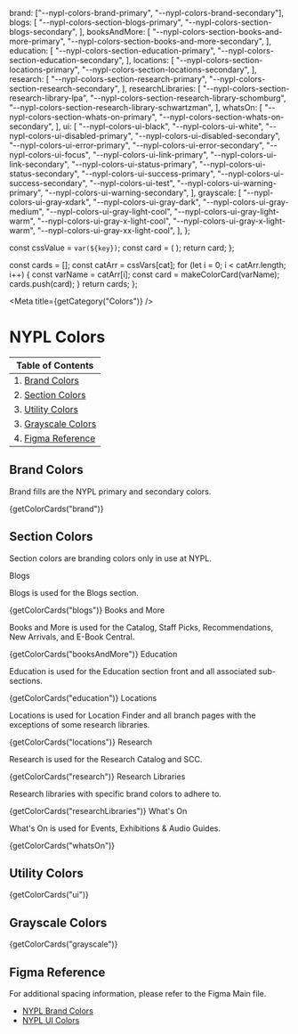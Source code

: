 

  brand: ["--nypl-colors-brand-primary", "--nypl-colors-brand-secondary"],
  blogs: [
    "--nypl-colors-section-blogs-primary",
    "--nypl-colors-section-blogs-secondary",
  ],
  booksAndMore: [
    "--nypl-colors-section-books-and-more-primary",
    "--nypl-colors-section-books-and-more-secondary",
  ],
  education: [
    "--nypl-colors-section-education-primary",
    "--nypl-colors-section-education-secondary",
  ],
  locations: [
    "--nypl-colors-section-locations-primary",
    "--nypl-colors-section-locations-secondary",
  ],
  research: [
    "--nypl-colors-section-research-primary",
    "--nypl-colors-section-research-secondary",
  ],
  researchLibraries: [
    "--nypl-colors-section-research-library-lpa",
    "--nypl-colors-section-research-library-schomburg",
    "--nypl-colors-section-research-library-schwartzman",
  ],
  whatsOn: [
    "--nypl-colors-section-whats-on-primary",
    "--nypl-colors-section-whats-on-secondary",
  ],
  ui: [
    "--nypl-colors-ui-black",
    "--nypl-colors-ui-white",
    "--nypl-colors-ui-disabled-primary",
    "--nypl-colors-ui-disabled-secondary",
    "--nypl-colors-ui-error-primary",
    "--nypl-colors-ui-error-secondary",
    "--nypl-colors-ui-focus",
    "--nypl-colors-ui-link-primary",
    "--nypl-colors-ui-link-secondary",
    "--nypl-colors-ui-status-primary",
    "--nypl-colors-ui-status-secondary",
    "--nypl-colors-ui-success-primary",
    "--nypl-colors-ui-success-secondary",
    "--nypl-colors-ui-test",
    "--nypl-colors-ui-warning-primary",
    "--nypl-colors-ui-warning-secondary",
  ],
  grayscale: [
    "--nypl-colors-ui-gray-xdark",
    "--nypl-colors-ui-gray-dark",
    "--nypl-colors-ui-gray-medium",
    "--nypl-colors-ui-gray-light-cool",
    "--nypl-colors-ui-gray-light-warm",
    "--nypl-colors-ui-gray-x-light-cool",
    "--nypl-colors-ui-gray-x-light-warm",
    "--nypl-colors-ui-gray-xx-light-cool",
  ],
};

  const cssValue = `var(${key})`;
  const card = (
    <ColorCard backgroundColor={cssValue} colorName={key} key={key} />
  );
  return card;
};

  const cards = [];
  const catArr = cssVars[cat];
  for (let i = 0; i < catArr.length; i++) {
    const varName = catArr[i];
    const card = makeColorCard(varName);
    cards.push(card);
  }
  return cards;
};

<Meta title={getCategory("Colors")} />

# NYPL Colors

| Table of Contents                        |
| ---------------------------------------- |
| 1. [Brand Colors](#brand-colors)         |
| 2. [Section Colors](#section-colors)     |
| 3. [Utility Colors](#utility-colors)     |
| 3. [Grayscale Colors](#grayscale-colors) |
| 4. [Figma Reference](#figma-reference)   |

## Brand Colors

Brand fills are the NYPL primary and secondary colors.

<Canvas>
  <DSProvider>
    <SimpleGrid columns={1}>{getColorCards("brand")}</SimpleGrid>
  </DSProvider>
</Canvas>

## Section Colors

Section colors are branding colors only in use at NYPL.

<Canvas>
  <DSProvider>
    <Heading>Blogs</Heading>
    <p>Blogs is used for the Blogs section.</p>
    <SimpleGrid columns={1}>{getColorCards("blogs")}</SimpleGrid>
  </DSProvider>
</Canvas>

<Canvas>
  <DSProvider>
    <Heading>Books and More</Heading>
    <p>
      Books and More is used for the Catalog, Staff Picks, Recommendations, New
      Arrivals, and E-Book Central.
    </p>
    <SimpleGrid columns={1}>{getColorCards("booksAndMore")}</SimpleGrid>
  </DSProvider>
</Canvas>

<Canvas>
  <DSProvider>
    <Heading>Education</Heading>
    <p>
      Education is used for the Education section front and all associated
      sub-sections.
    </p>
    <SimpleGrid columns={1}>{getColorCards("education")}</SimpleGrid>
  </DSProvider>
</Canvas>

<Canvas>
  <DSProvider>
    <Heading>Locations</Heading>
    <p>
      Locations is used for Location Finder and all branch pages with the
      exceptions of some research libraries.
    </p>
    <SimpleGrid columns={1}>{getColorCards("locations")}</SimpleGrid>
  </DSProvider>
</Canvas>

<Canvas>
  <DSProvider>
    <Heading>Research</Heading>
    <p>Research is used for the Research Catalog and SCC.</p>
    <SimpleGrid columns={1}>{getColorCards("research")}</SimpleGrid>
  </DSProvider>
</Canvas>

<Canvas>
  <DSProvider>
    <Heading>Research Libraries</Heading>
    <p>Research libraries with specific brand colors to adhere to.</p>
    <SimpleGrid columns={1}>{getColorCards("researchLibraries")}</SimpleGrid>
  </DSProvider>
</Canvas>

<Canvas>
  <DSProvider>
    <Heading>What's On</Heading>
    <p>What's On is used for Events, Exhibitions &amp; Audio Guides.</p>
    <SimpleGrid columns={1}>{getColorCards("whatsOn")}</SimpleGrid>
  </DSProvider>
</Canvas>

## Utility Colors

<Canvas>
  <DSProvider>
    <SimpleGrid columns={1}>{getColorCards("ui")}</SimpleGrid>
  </DSProvider>
</Canvas>

## Grayscale Colors

<Canvas>
  <DSProvider>
    <SimpleGrid columns={1}>{getColorCards("grayscale")}</SimpleGrid>
  </DSProvider>
</Canvas>

## Figma Reference

For additional spacing information, please refer to the Figma Main file.

- [NYPL Brand Colors](https://www.figma.com/file/qShodlfNCJHb8n03IFyApM/Main?node-id=15454%3A47007)
- [NYPL UI Colors](https://www.figma.com/file/qShodlfNCJHb8n03IFyApM/Main?node-id=47083%3A27674)
